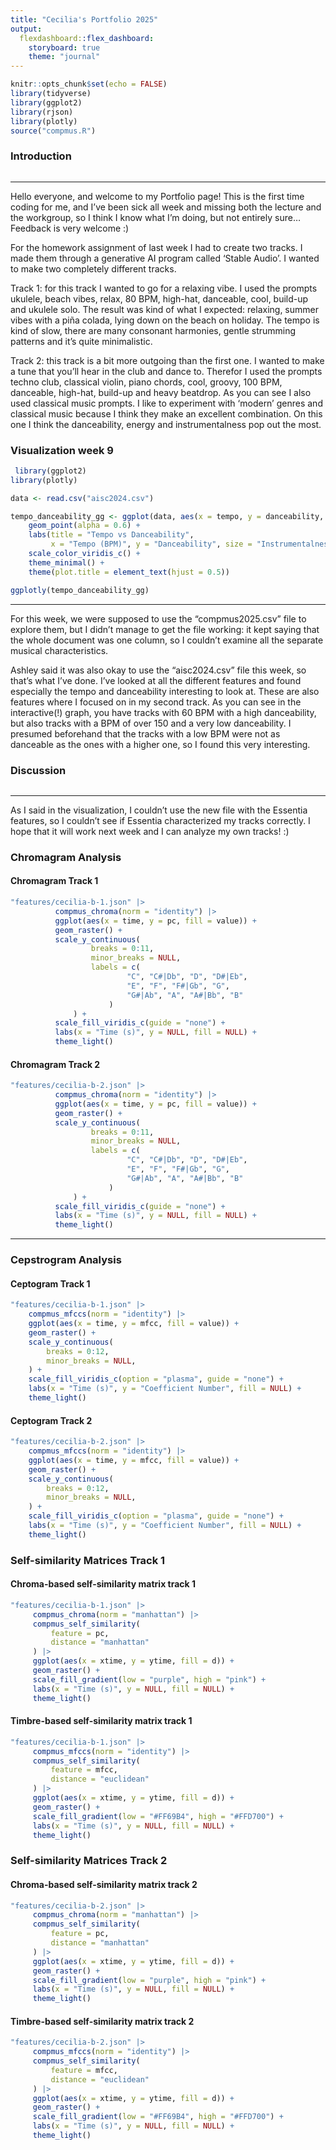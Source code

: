 ```yaml
---
title: "Cecilia's Portfolio 2025"
output: 
  flexdashboard::flex_dashboard:
    storyboard: true
    theme: "journal"
---
```


```r
knitr::opts_chunk$set(echo = FALSE)
library(tidyverse)
library(ggplot2)
library(rjson) 
library(plotly)
source("compmus.R")
```

### Introduction

```r
```

***

Hello everyone, and welcome to my Portfolio page! This is the first time coding for me, and I've been sick all week and missing both the lecture and the workgroup, so I think I know what I'm doing, but not entirely sure... Feedback is very welcome :) 

For the homework assignment of last week I had to create two tracks. I made them through a generative AI program called 'Stable Audio'. I wanted to make two completely different tracks.

Track 1: for this track I wanted to go for a relaxing vibe. I used the prompts ukulele, beach vibes, relax, 80 BPM, high-hat, danceable, cool, build-up and ukulele solo. The result was kind of what I expected: relaxing, summer vibes with a piña colada, lying down on the beach on holiday. The tempo is kind of slow, there are many consonant harmonies, gentle strumming patterns and it's quite minimalistic.

Track 2: this track is a bit more outgoing than the first one. I wanted to make a tune that you'll hear in the club and dance to. Therefor I used the prompts techno club, classical violin, piano chords, cool, groovy, 100 BPM, danceable, high-hat, build-up and heavy beatdrop. As you can see I also used classical music prompts. I like to experiment with 'modern' genres and classical music because I think they make an excellent combination. On this one I think the danceability, energy and instrumentalness pop out the most.

### Visualization week 9

```r
 library(ggplot2)
library(plotly)

data <- read.csv("aisc2024.csv")

tempo_danceability_gg <- ggplot(data, aes(x = tempo, y = danceability, size = instrumentalness, color = instrumentalness)) +
    geom_point(alpha = 0.6) + 
    labs(title = "Tempo vs Danceability", 
         x = "Tempo (BPM)", y = "Danceability", size = "Instrumentalness", color = "Instrumentalness") +
    scale_color_viridis_c() +  
    theme_minimal() +
    theme(plot.title = element_text(hjust = 0.5))

ggplotly(tempo_danceability_gg)

```


***

For this week, we were supposed to use the "compmus2025.csv" file to explore them, but I didn't manage to get the file working: it kept saying that the whole document was one column, so I couldn't examine all the separate musical characteristics. 

Ashley said it was also okay to use the "aisc2024.csv" file this week, so that's what I've done. I've looked at all the different features and found especially the tempo and danceability interesting to look at. These are also features where I focused on in my second track. As you can see in the interactive(!) graph, you have tracks with 60 BPM with a high danceability, but also tracks with a BPM of over 150 and a very low danceability. I presumed beforehand that the tracks with a low BPM were not as danceable as the ones with a higher one, so I found this very interesting. 


### Discussion

```r
```

***

As I said in the visualization, I couldn't use the new file with the Essentia features, so I couldn't see if Essentia characterized my tracks correctly. I hope that it will work next week and I can analyze my own tracks! :)

### Chromagram Analysis

#### Chromagram Track 1

```r
"features/cecilia-b-1.json" |>                           
          compmus_chroma(norm = "identity") |>                 
          ggplot(aes(x = time, y = pc, fill = value)) + 
          geom_raster() +
          scale_y_continuous(
                  breaks = 0:11,
                  minor_breaks = NULL,
                  labels = c(
                          "C", "C#|Db", "D", "D#|Eb",
                          "E", "F", "F#|Gb", "G",
                          "G#|Ab", "A", "A#|Bb", "B"
                      )
              ) +
          scale_fill_viridis_c(guide = "none") +               
          labs(x = "Time (s)", y = NULL, fill = NULL) +
          theme_light() 
```

#### Chromagram Track 2

```r
"features/cecilia-b-2.json" |>                           
          compmus_chroma(norm = "identity") |>                 
          ggplot(aes(x = time, y = pc, fill = value)) + 
          geom_raster() +
          scale_y_continuous(
                  breaks = 0:11,
                  minor_breaks = NULL,
                  labels = c(
                          "C", "C#|Db", "D", "D#|Eb",
                          "E", "F", "F#|Gb", "G",
                          "G#|Ab", "A", "A#|Bb", "B"
                      )
              ) +
          scale_fill_viridis_c(guide = "none") +               
          labs(x = "Time (s)", y = NULL, fill = NULL) +
          theme_light() 
```

***

### Cepstrogram Analysis

#### Ceptogram Track 1

```r
"features/cecilia-b-1.json" |>                           
    compmus_mfccs(norm = "identity") |>                  
    ggplot(aes(x = time, y = mfcc, fill = value)) + 
    geom_raster() +
    scale_y_continuous(
        breaks = 0:12,
        minor_breaks = NULL,
    ) +
    scale_fill_viridis_c(option = "plasma", guide = "none") +
    labs(x = "Time (s)", y = "Coefficient Number", fill = NULL) +
    theme_light() 
```

#### Ceptogram Track 2

```r
"features/cecilia-b-2.json" |>                           
    compmus_mfccs(norm = "identity") |>                  
    ggplot(aes(x = time, y = mfcc, fill = value)) + 
    geom_raster() +
    scale_y_continuous(
        breaks = 0:12,
        minor_breaks = NULL,
    ) +
    scale_fill_viridis_c(option = "plasma", guide = "none") +
    labs(x = "Time (s)", y = "Coefficient Number", fill = NULL) +
    theme_light() 
```

### Self-similarity Matrices Track 1

#### Chroma-based self-similarity matrix track 1

```r
"features/cecilia-b-1.json" |>                           
     compmus_chroma(norm = "manhattan") |>                 
     compmus_self_similarity(
         feature = pc,
         distance = "manhattan"                             
     ) |>   
     ggplot(aes(x = xtime, y = ytime, fill = d)) + 
     geom_raster() +
     scale_fill_gradient(low = "purple", high = "pink") +               
     labs(x = "Time (s)", y = NULL, fill = NULL) +
     theme_light() 
```

#### Timbre-based self-similarity matrix track 1

```r
"features/cecilia-b-1.json" |>                           
     compmus_mfccs(norm = "identity") |>                  
     compmus_self_similarity(
         feature = mfcc,
         distance = "euclidean"                             
     ) |>   
     ggplot(aes(x = xtime, y = ytime, fill = d)) + 
     geom_raster() +
     scale_fill_gradient(low = "#FF69B4", high = "#FFD700") +               
     labs(x = "Time (s)", y = NULL, fill = NULL) +
     theme_light()
```

### Self-similarity Matrices Track 2

#### Chroma-based self-similarity matrix track 2

```r
"features/cecilia-b-2.json" |>                           
     compmus_chroma(norm = "manhattan") |>                 
     compmus_self_similarity(
         feature = pc,
         distance = "manhattan"                             
     ) |>   
     ggplot(aes(x = xtime, y = ytime, fill = d)) + 
     geom_raster() +
     scale_fill_gradient(low = "purple", high = "pink") +               
     labs(x = "Time (s)", y = NULL, fill = NULL) +
     theme_light() 
```

#### Timbre-based self-similarity matrix track 2

```r
"features/cecilia-b-2.json" |>                           
     compmus_mfccs(norm = "identity") |>                  
     compmus_self_similarity(
         feature = mfcc,
         distance = "euclidean"                             
     ) |>   
     ggplot(aes(x = xtime, y = ytime, fill = d)) + 
     geom_raster() +
     scale_fill_gradient(low = "#FF69B4", high = "#FFD700") +               
     labs(x = "Time (s)", y = NULL, fill = NULL) +
     theme_light()
```


